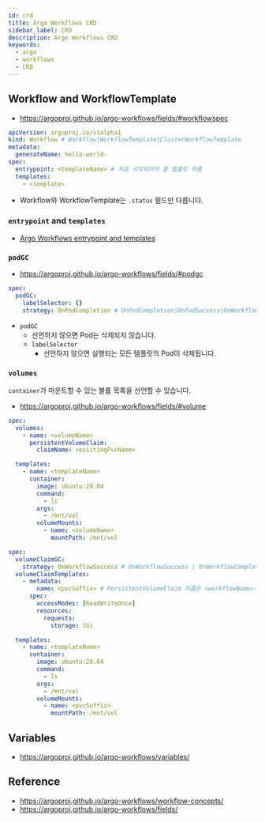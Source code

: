 ```yaml
---
id: crd
title: Argo Workflows CRD
sidebar_label: CRD
description: Argo Workflows CRD
keywords:
  - argo
  - workflows
  - CRD
---
```


## Workflow and WorkflowTemplate

- https://argoproj.github.io/argo-workflows/fields/#workflowspec

```yaml
apiVersion: argoproj.io/v1alpha1
kind: Workflow # Workflow|WorkflowTemplate|ClusterWorkflowTemplate
metadata:
  generateName: hello-world-
spec:
  entrypoint: <templateName> # 처음 시작되어야 할 템플릿 이름
  templates:
    - <template>
```

- Workflow와 WorkflowTemplate는 `.status` 필드만 다릅니다.

### `entrypoint` and `templates`

- [Argo Workflows entrypoint and templates](/docs/mlops/mlops/workflow/argo-workflows/entrypoint-templates)

### `podGC`

- https://argoproj.github.io/argo-workflows/fields/#podgc

```yaml
spec:
  podGC:
    labelSelector: {}
    strategy: OnPodCompletion # OnPodCompletion|OnPodSuccess|OnWorkflowCompletion|OnWorkflowSuccess
```

- `podGC`
  - 선언하지 않으면 Pod는 삭제되지 않습니다.
  - `labelSelector`
    - 선언하지 않으면 실행되는 모든 템플릿의 Pod이 삭제됩니다.

### `volumes`

`container`가 마운트할 수 있는 볼륨 목록을 선언할 수 있습니다.

- https://argoproj.github.io/argo-workflows/fields/#volume

```yaml
spec:
  volumes:
    - name: <volumeName>
      persistentVolumeClaim:
        claimName: <existingPvcName>

  templates:
    - name: <templateName>
      container:
        image: ubuntu:20.04
        command:
          - ls
        args:
          - /mnt/vol
        volumeMounts:
          - name: <volumeName>
            mountPath: /mnt/vol
```

```yaml
spec:
  volumeClaimGC:
    strategy: OnWorkflowSuccess # OnWorkflowSuccess | OnWorkflowCompletion
  volumeClaimTemplates:
    - metadata:
        name: <pvcSuffix> # PersistentVolumeClaim 이름은 <workflowName>-<pvcSuffix> 형태로 생성됩니다.
      spec:
        accessModes: [ReadWriteOnce]
        resources:
          requests:
            storage: 1Gi

  templates:
    - name: <templateName>
      container:
        image: ubuntu:20.04
        command:
          - ls
        args:
          - /mnt/vol
        volumeMounts:
          - name: <pvcSuffix>
            mountPath: /mnt/vol
```

## Variables

- https://argoproj.github.io/argo-workflows/variables/

## Reference

- https://argoproj.github.io/argo-workflows/workflow-concepts/
- https://argoproj.github.io/argo-workflows/fields/
